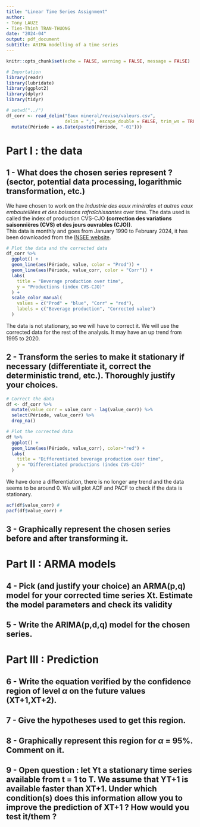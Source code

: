 ```yaml
---
title: "Linear Time Series Assignment"
author:
- Tony LAUZE
- Tien-Thinh TRAN-THUONG
date: "2024-04"
output: pdf_document
subtitle: ARIMA modelling of a time series
---
```


```r

knitr::opts_chunk$set(echo = FALSE, warning = FALSE, message = FALSE)
```

```r
# Importation
library(readr)
library(lubridate)
library(ggplot2)
library(dplyr)
library(tidyr)

# setwd("../")
df_corr <- read_delim("Eaux mineral/revise/valeurs.csv",
                      delim = ";", escape_double = FALSE, trim_ws = TRUE) %>% 
  mutate(Période = as.Date(paste0(Période, "-01")))

```


# Part I : the data

## 1 - What does the chosen series represent ? (sector, potential data processing, logarithmic transformation, etc.)

We have chosen to work on the *Industrie des eaux minérales et autres eaux embouteillées et des boissons rafraîchissantes* over time. The data used is called the index of production CVS-CJO **(correction des variations saisonnières (CVS) et des jours ouvrables (CJO))**.  
This data is monthly and goes from January 1990 to February 2024, it has been downloaded from the [INSEE website](https://www.insee.fr/fr/statistiques/serie/010767682).  



```r
# Plot the data and the corrected data
df_corr %>% 
  ggplot() +
  geom_line(aes(Période, value, color = "Prod")) +
  geom_line(aes(Période, value_corr, color = "Corr")) +
  labs(
    title = "Beverage production over time",
    y = "Productions (index CVS-CJO)"
  ) +
  scale_color_manual(
    values = c("Prod" = "blue", "Corr" = "red"),
    labels = c("Beverage production", "Corrected value")
  )


```

The data is not stationary, so we will have to correct it. We will use the corrected data for the rest of the analysis. It may have an up trend from 1995 to 2020.  

## 2 - Transform the series to make it stationary if necessary (differentiate it, correct the deterministic trend, etc.). Thoroughly justify your choices.

```r
# Correct the data
df <- df_corr %>% 
  mutate(value_corr = value_corr - lag(value_corr)) %>% 
  select(Période, value_corr) %>% 
  drop_na()

# Plot the corrected data
df %>% 
  ggplot() +
  geom_line(aes(Période, value_corr), color="red") +
  labs(
    title = "Differentiated beverage production over time",
    y = "Differentiated productions (index CVS-CJO)"
  )
```
We have done a differentiation, there is no longer any trend and the data seems to be around 0. We will plot ACF and PACF to check if the data is stationary.

```r
acf(df$value_corr) #
pacf(df$value_corr) #
```


## 3 - Graphically represent the chosen series before and after transforming it.

# Part II : ARMA models

## 4 - Pick (and justify your choice) an ARMA(p,q) model for your corrected time series Xt. Estimate the model parameters and check its validity

## 5 - Write the ARIMA(p,d,q) model for the chosen series.

# Part III : Prediction

## 6 - Write the equation verified by the confidence region of level $\alpha$ on the future values (XT+1,XT+2).

## 7 - Give the hypotheses used to get this region.

## 8 - Graphically represent this region for $\alpha$ = 95%. Comment on it.

## 9 - Open question : let Yt a stationary time series available from t = 1 to T. We assume that YT+1 is available faster than XT+1. Under which condition(s) does this information allow you to improve the prediction of XT+1 ? How would you test it/them ?
